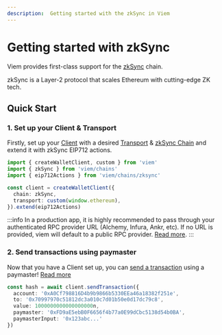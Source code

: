 ```yaml
---
description:  Getting started with the zkSync in Viem
---
```


# Getting started with zkSync

Viem provides first-class support for the [zkSync](https://zksync.io) chain.

zkSync is a Layer-2 protocol that scales Ethereum with cutting-edge ZK tech.

## Quick Start

### 1. Set up your Client & Transport

Firstly, set up your [Client](/docs/clients/intro) with a desired [Transport](/docs/clients/intro) & [zkSync Chain](./zksync/chains.md) and extend it with zkSync EIP712 actions.

```ts {5-8}
import { createWalletClient, custom } from 'viem'
import { zkSync } from 'viem/chains'
import { eip712Actions } from 'viem/chains/zksync'

const client = createWalletClient({
  chain: zkSync,
  transport: custom(window.ethereum),
}).extend(eip712Actions)
```

:::info
In a production app, it is highly recommended to pass through your authenticated RPC provider URL (Alchemy, Infura, Ankr, etc). If no URL is provided, viem will default to a public RPC provider. [Read more](/docs/clients/transports/http#usage).
:::

### 2. Send transactions using paymaster

Now that you have a Client set up, you can [send a transaction](./zksync/actions/sendTransaction.md) using a paymaster! [Read more](./zksync/client.md)

```ts
const hash = await client.sendTransaction({
  account: '0xA0Cf798816D4b9b9866b5330EEa46a18382f251e',
  to: '0x70997970c51812dc3a010c7d01b50e0d17dc79c8',
  value: 1000000000000000000n,
  paymaster: '0xFD9aE5ebB0F6656f4b77a0E99dCbc5138d54b0BA',
  paymasterInput: '0x123abc...'
})
```
